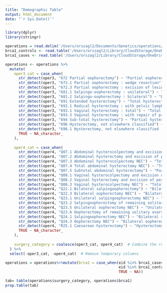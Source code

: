 ```yaml
---
title: "Demographic Table"
output: html_document
date: "`r Sys.Date()`"
---
```

```r
library(dplyr)
library(stringr)
```


```r
operations = read.delim('/Users/orszagl2/Documents/Genetics/operations/BRCA_operation.txt')
brca1_controls <- read.table('/Users/orszagl2/Library/CloudStorage/OneDrive-NationalInstitutesofHealth/Genetics/BRCA1_BRCA2/ukbb_brca1_control.txt', header=TRUE)
brca1_cases <- read.table('/Users/orszagl2/Library/CloudStorage/OneDrive-NationalInstitutesofHealth/Genetics/BRCA1_BRCA2/ukbb_brca1_case.txt', header=TRUE)
```

```r
operations <- operations %>%
  mutate(
    oper3_cat = case_when(
      str_detect(oper3, "672 Partial oophorectomy") ~ "Partial oopherectomy",
      str_detect(oper3, "672.1 Partial oophorectomy : wedge resection") ~ "Partial oopherectomy",
      str_detect(oper3, "672.3 Partial oophorectomy : excision of lesion") ~ "Partial oopherectomy",
      str_detect(oper3, "681.1 Salpingo-oophorectomy : unilateral") ~ "Unilateral salpingo_oopherectomy",
      str_detect(oper3, "681.2 Salpingo-oophorectomy : bilateral") ~ "Bilateral salpingo_oopherectomy",
      str_detect(oper3, "691 Extended hysterectomy") ~ "Total hysterectomy",
      str_detect(oper3, "692.1 Radical hysterectomy : with pelvic lymphadenectomy") ~ "Total hysterectomy",
      str_detect(oper3, "693.1 Vaginal hysterectomy : total") ~ "Total hysterectomy",
      str_detect(oper3, "693.3 Vaginal hysterectomy : with repair of prolapse") ~ "Total hysterectomy",
      str_detect(oper3, "694 Sub-total hysterectomy") ~ "Partial hysterectomy",
      str_detect(oper3, "696 Hysterectomy, not elsewhere classified") ~ "Hysterectomy (other/NEC)",
      str_detect(oper3, "696.1 Hysterectomy, not elsewhere classified : total hysterectomy") ~ "Total hysterectomy",
      TRUE ~ NA_character_
    ),
    
    oper4_cat = case_when(
      str_detect(oper4, "Q07.1 Abdominal hysterocolpectomy and excision of periuterine tissue") ~ "Total hysterectomy",
      str_detect(oper4, "Q07.2 Abdominal hysterectomy and excision of periuterine tissue NEC") ~ "Total hysterectomy",
      str_detect(oper4, "Q07.3 Abdominal hysterocolpectomy NEC") ~ "Total hysterectomy",
      str_detect(oper4, "Q07.4 Total abdominal hysterectomy NEC") ~ "Total hysterectomy",
      str_detect(oper4, "Q07.5 Subtotal abdominal hysterectomy") ~ "Partial hysterectomy",
      str_detect(oper4, "Q08.1 Vaginal hysterocolpectomy and excision of periuterine tissue") ~ "Total hysterectomy",
      str_detect(oper4, "Q08.2 Vaginal hysterectomy and excision of periuterine tissue NEC") ~ "Total hysterectomy",
      str_detect(oper4, "Q08.3 Vaginal hysterocolpectomy NEC") ~ "Total hysterectomy",
      str_detect(oper4, "Q22.1 Bilateral salpingoophorectomy") ~ "Bilateral salpingo_oopherectomy",
      str_detect(oper4, "Q22.3 Bilateral oophorectomy NEC") ~ "Bilateral oopherectomy",
      str_detect(oper4, "Q23.1 Unilateral salpingoophorectomy NEC") ~ "Unilateral salpingo_oopherectomy",
      str_detect(oper4, "Q23.2 Salpingoophorectomy of remaining solitary fallopian tube and ovary") ~ "Unilateral salpingo_oopherectomy",
      str_detect(oper4, "Q23.5 Unilateral oophorectomy NEC") ~ "Unilateral oopherectomy",
      str_detect(oper4, "Q23.6 Oophorectomy of remaining solitary ovary NEC") ~ "Unilateral oopherectomy",
      str_detect(oper4, "Q24.1 Salpingoophorectomy NEC") ~ "Bilateral salpingo_oopherectomy",
      str_detect(oper4, "Q24.3 Oophorectomy NEC") ~ "Bilateral oopherectomy",
      str_detect(oper4, "R25.1 Caesarean hysterectomy") ~ "Hysterectomy (other/NEC)",
      TRUE ~ NA_character_
    ),
    
    surgery_category = coalesce(oper3_cat, oper4_cat)  # Combine the results into a single column
  ) %>%
  select(-oper3_cat, -oper4_cat)  # Remove temporary columns
```

```r
operations = operations%>%mutate(brca1 = case_when(eid %in% brca1_cases$eid ~ "case",
                                                   eid %in% brca1_controls$eid ~ "control",
                                                   TRUE ~ NA))
```

```r
tab= table(operations$surgery_category, operations$brca1)
prop.table(tab)
```

